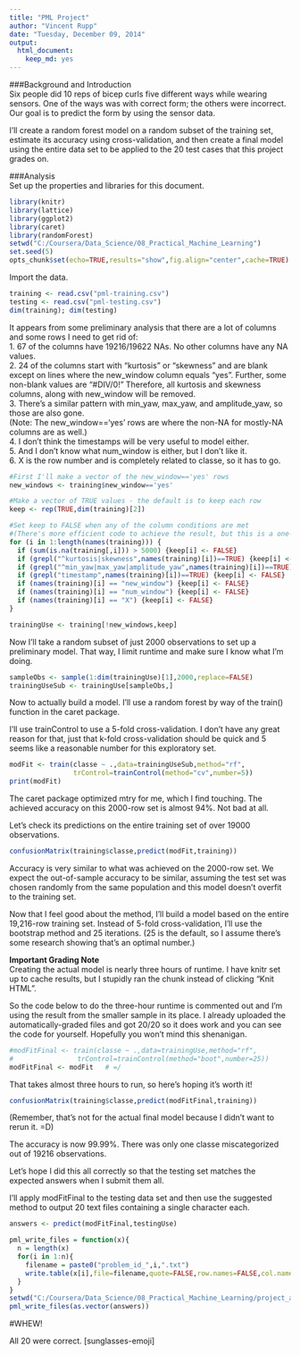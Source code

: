 ```yaml
---
title: "PML Project"
author: "Vincent Rupp"
date: "Tuesday, December 09, 2014"
output:
  html_document:
    keep_md: yes
---
```

###Background and Introduction  
Six people did 10 reps of bicep curls five different ways while wearing sensors. One of the ways was with correct form; the others were incorrect. Our goal is to predict the form by using the sensor data.  

I'll create a random forest model on a random subset of the training set, estimate its accuracy using cross-validation, and then create a final model using the entire data set to be applied to the 20 test cases that this project grades on.  

###Analysis  
Set up the properties and libraries for this document.  
```r
library(knitr)
library(lattice)
library(ggplot2)
library(caret)
library(randomForest)
setwd("C:/Coursera/Data_Science/08_Practical_Machine_Learning")
set.seed(5)
opts_chunk$set(echo=TRUE,results="show",fig.align="center",cache=TRUE)
```

Import the data.  
```r
training <- read.csv("pml-training.csv")
testing <- read.csv("pml-testing.csv")
dim(training); dim(testing)
```

It appears from some preliminary analysis that there are a lot of columns and some rows I need to get rid of:  
1. 67 of the columns have 19216/19622 NAs. No other columns have any NA values.  
2. 24 of the columns start with "kurtosis" or "skewness" and are blank except on lines where the new_window column equals "yes". Further, some non-blank values are "#DIV/0!" Therefore, all kurtosis and skewness columns, along with new_window will be removed.  
3. There's a similar pattern with min_yaw, max_yaw, and amplitude_yaw, so those are also gone.  
(Note: The new_window=='yes' rows are where the non-NA for mostly-NA columns are as well.)  
4. I don't think the timestamps will be very useful to model either.  
5. And I don't know what num_window is either, but I don't like it.  
6. X is the row number and is completely related to classe, so it has to go.

```r
#First I'll make a vector of the new_window=='yes' rows
new_windows <- training$new_window=='yes'

#Make a vector of TRUE values - the default is to keep each row
keep <- rep(TRUE,dim(training)[2])

#Set keep to FALSE when any of the column conditions are met
#(There's more efficient code to achieve the result, but this is a one-shot project so cost-benefit favors leaving it as this hodgepodge of omits.)
for (i in 1:length(names(training))) {
  if (sum(is.na(training[,i])) > 5000) {keep[i] <- FALSE}
  if (grepl("^kurtosis|skewness",names(training)[i])==TRUE) {keep[i] <- FALSE}
  if (grepl("^min_yaw|max_yaw|amplitude_yaw",names(training)[i])==TRUE) {keep[i] <- FALSE}
  if (grepl("timestamp",names(training)[i])==TRUE) {keep[i] <- FALSE}
  if (names(training)[i] == "new_window") {keep[i] <- FALSE}
  if (names(training)[i] == "num_window") {keep[i] <- FALSE}
  if (names(training)[i] == "X") {keep[i] <- FALSE}
}

trainingUse <- training[!new_windows,keep]
```

Now I'll take a random subset of just 2000 observations to set up a preliminary model. That way, I limit runtime and make sure I know what I'm doing.  

```r
sampleObs <- sample(1:dim(trainingUse)[1],2000,replace=FALSE)
trainingUseSub <- trainingUse[sampleObs,]
```

Now to actually build a model. I'll use a random forest by way of the train() function in the caret package.  

I'll use trainControl to use a 5-fold cross-validation. I don't have any great reason for that, just that k-fold cross-validation should be quick and 5 seems like a reasonable number for this exploratory set.  
```r
modFit <- train(classe ~ .,data=trainingUseSub,method="rf",
                trControl=trainControl(method="cv",number=5))
print(modFit)
```
The caret package optimized mtry for me, which I find touching. The achieved accuracy on this 2000-row set is almost 94%. Not bad at all.  

Let's check its predictions on the entire training set of over 19000 observations.  

```r
confusionMatrix(training$classe,predict(modFit,training))
```
Accuracy is very similar to what was achieved on the 2000-row set. We expect the out-of-sample accuracy to be similar, assuming the test set was chosen randomly from the same population and this model doesn't overfit to the training set.   

Now that I feel good about the method, I'll build a model based on the entire 19,216-row training set. Instead of 5-fold cross-validation, I'll use the bootstrap method and 25 iterations. (25 is the default, so I assume there's some research showing that's an optimal number.)  

**Important Grading Note**  
Creating the actual model is nearly three hours of runtime. I have knitr set up to cache results, but I stupidly ran the chunk instead of clicking "Knit HTML".  

So the code below to do the three-hour runtime is commented out and I'm using the result from the smaller sample in its place. I already uploaded the automatically-graded files and got 20/20 so it does work and you can see the code for yourself. Hopefully you won't mind this shenanigan.  


```r
#modFitFinal <- train(classe ~ .,data=trainingUse,method="rf",
#                trControl=trainControl(method="boot",number=25))
modFitFinal <- modFit   # =/
```

That takes almost three hours to run, so here's hoping it's worth it!  

```r
confusionMatrix(training$classe,predict(modFitFinal,training))
```
(Remember, that's not for the actual final model because I didn't want to rerun it. =D)

The accuracy is now 99.99%. There was only one classe miscategorized out of 19216 observations.  

Let's hope I did this all correctly so that the testing set matches the expected answers when I submit them all.  

I'll apply modFitFinal to the testing data set and then use the suggested method to output 20 text files containing a single character each.  

```r
answers <- predict(modFitFinal,testingUse)

pml_write_files = function(x){
  n = length(x)
  for(i in 1:n){
    filename = paste0("problem_id_",i,".txt")
    write.table(x[i],file=filename,quote=FALSE,row.names=FALSE,col.names=FALSE)
  }
}
setwd("C:/Coursera/Data_Science/08_Practical_Machine_Learning/project_answers")
pml_write_files(as.vector(answers))
```

#WHEW!  

All 20 were correct. [sunglasses-emoji]